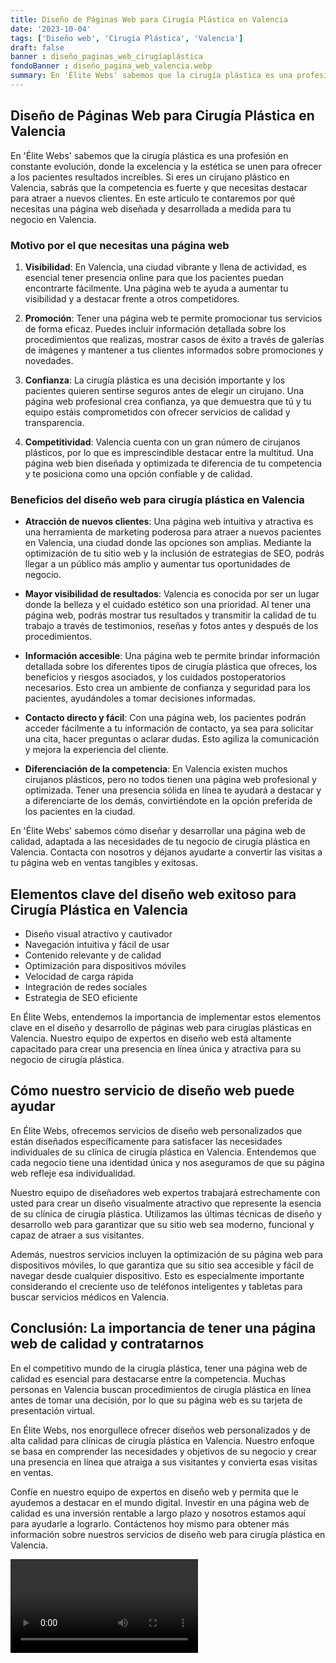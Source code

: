 ```yaml
---
title: Diseño de Páginas Web para Cirugía Plástica en Valencia
date: '2023-10-04'
tags: ['Diseño web', 'Cirugía Plástica', 'Valencia']
draft: false
banner : diseño_paginas_web_cirugíaplástica
fondoBanner : diseño_pagina_web_valencia.webp
summary: En 'Élite Webs' sabemos que la cirugía plástica es una profesión en constante evolución, donde la excelencia y la estética se unen para ofrecer a los pacientes resultados increíbles. Si eres un cirujano plástico en Valencia, sabrás que la competencia es fuerte y que necesitas destacar para atraer a nuevos clientes. En este artículo te contaremos por qué necesitas una página web diseñada y desarrollada a medida para tu negocio en Valencia.
---
```


## Diseño de Páginas Web para Cirugía Plástica en Valencia

En 'Élite Webs' sabemos que la cirugía plástica es una profesión en constante evolución, donde la excelencia y la estética se unen para ofrecer a los pacientes resultados increíbles. Si eres un cirujano plástico en Valencia, sabrás que la competencia es fuerte y que necesitas destacar para atraer a nuevos clientes. En este artículo te contaremos por qué necesitas una página web diseñada y desarrollada a medida para tu negocio en Valencia.

### Motivo por el que necesitas una página web

1. **Visibilidad**: En Valencia, una ciudad vibrante y llena de actividad, es esencial tener presencia online para que los pacientes puedan encontrarte fácilmente. Una página web te ayuda a aumentar tu visibilidad y a destacar frente a otros competidores.

2. **Promoción**: Tener una página web te permite promocionar tus servicios de forma eficaz. Puedes incluir información detallada sobre los procedimientos que realizas, mostrar casos de éxito a través de galerías de imágenes y mantener a tus clientes informados sobre promociones y novedades.

3. **Confianza**: La cirugía plástica es una decisión importante y los pacientes quieren sentirse seguros antes de elegir un cirujano. Una página web profesional crea confianza, ya que demuestra que tú y tu equipo estáis comprometidos con ofrecer servicios de calidad y transparencia.

4. **Competitividad**: Valencia cuenta con un gran número de cirujanos plásticos, por lo que es imprescindible destacar entre la multitud. Una página web bien diseñada y optimizada te diferencia de tu competencia y te posiciona como una opción confiable y de calidad.

### Beneficios del diseño web para cirugía plástica en Valencia

- **Atracción de nuevos clientes**: Una página web intuitiva y atractiva es una herramienta de marketing poderosa para atraer a nuevos pacientes en Valencia, una ciudad donde las opciones son amplias. Mediante la optimización de tu sitio web y la inclusión de estrategias de SEO, podrás llegar a un público más amplio y aumentar tus oportunidades de negocio.

- **Mayor visibilidad de resultados**: Valencia es conocida por ser un lugar donde la belleza y el cuidado estético son una prioridad. Al tener una página web, podrás mostrar tus resultados y transmitir la calidad de tu trabajo a través de testimonios, reseñas y fotos antes y después de los procedimientos.

- **Información accesible**: Una página web te permite brindar información detallada sobre los diferentes tipos de cirugía plástica que ofreces, los beneficios y riesgos asociados, y los cuidados postoperatorios necesarios. Esto crea un ambiente de confianza y seguridad para los pacientes, ayudándoles a tomar decisiones informadas.

- **Contacto directo y fácil**: Con una página web, los pacientes podrán acceder fácilmente a tu información de contacto, ya sea para solicitar una cita, hacer preguntas o aclarar dudas. Esto agiliza la comunicación y mejora la experiencia del cliente.

- **Diferenciación de la competencia**: En Valencia existen muchos cirujanos plásticos, pero no todos tienen una página web profesional y optimizada. Tener una presencia sólida en línea te ayudará a destacar y a diferenciarte de los demás, convirtiéndote en la opción preferida de los pacientes en la ciudad.

En 'Élite Webs' sabemos cómo diseñar y desarrollar una página web de calidad, adaptada a las necesidades de tu negocio de cirugía plástica en Valencia. Contacta con nosotros y déjanos ayudarte a convertir las visitas a tu página web en ventas tangibles y exitosas.

<GifSeo />

<Cta />

## Elementos clave del diseño web exitoso para Cirugía Plástica en Valencia

- Diseño visual atractivo y cautivador
- Navegación intuitiva y fácil de usar
- Contenido relevante y de calidad
- Optimización para dispositivos móviles
- Velocidad de carga rápida
- Integración de redes sociales
- Estrategia de SEO eficiente

En Élite Webs, entendemos la importancia de implementar estos elementos clave en el diseño y desarrollo de páginas web para cirugías plásticas en Valencia. Nuestro equipo de expertos en diseño web está altamente capacitado para crear una presencia en línea única y atractiva para su negocio de cirugía plástica.

## Cómo nuestro servicio de diseño web puede ayudar

En Élite Webs, ofrecemos servicios de diseño web personalizados que están diseñados específicamente para satisfacer las necesidades individuales de su clínica de cirugía plástica en Valencia. Entendemos que cada negocio tiene una identidad única y nos aseguramos de que su página web refleje esa individualidad.

Nuestro equipo de diseñadores web expertos trabajará estrechamente con usted para crear un diseño visualmente atractivo que represente la esencia de su clínica de cirugía plástica. Utilizamos las últimas técnicas de diseño y desarrollo web para garantizar que su sitio web sea moderno, funcional y capaz de atraer a sus visitantes.

Además, nuestros servicios incluyen la optimización de su página web para dispositivos móviles, lo que garantiza que su sitio sea accesible y fácil de navegar desde cualquier dispositivo. Esto es especialmente importante considerando el creciente uso de teléfonos inteligentes y tabletas para buscar servicios médicos en Valencia.

## Conclusión: La importancia de tener una página web de calidad y contratarnos

En el competitivo mundo de la cirugía plástica, tener una página web de calidad es esencial para destacarse entre la competencia. Muchas personas en Valencia buscan procedimientos de cirugía plástica en línea antes de tomar una decisión, por lo que su página web es su tarjeta de presentación virtual.

En Élite Webs, nos enorgullece ofrecer diseños web personalizados y de alta calidad para clínicas de cirugía plástica en Valencia. Nuestro enfoque se basa en comprender las necesidades y objetivos de su negocio y crear una presencia en línea que atraiga a sus visitantes y convierta esas visitas en ventas.

Confíe en nuestro equipo de expertos en diseño web y permita que le ayudemos a destacar en el mundo digital. Investir en una página web de calidad es una inversión rentable a largo plazo y nosotros estamos aquí para ayudarle a lograrlo. Contáctenos hoy mismo para obtener más información sobre nuestros servicios de diseño web para cirugía plástica en Valencia.

<Video />

<CtaBot job='Cirugía Plástica' city='Valencia'/>

<Gmaps query='Valencia+españa+maps' />